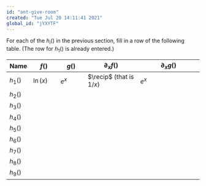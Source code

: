 ```yaml
---
id: "ant-give-room"
created: "Tue Jul 20 14:11:41 2021"
global_id: "jYXYTF"
---
```


For each of the $h_i()$ in the previous section, fill in a row of the following table. (The row for $h_1()$ is already entered.)

Name    | $f()$    | $g()$    | $\partial_x f()$  | $\partial_x g()$ 
--------|----------|----------|-------------------|-----------------------
$h_1()$ | $\ln(x)$ | $e^x$ | $\recip$ (that is $1/x$) | $e^x$           
$h_2()$ |          |          |                   |           
$h_3()$ |          |          |                   |           
$h_4()$ |          |          |                   |           
$h_5()$ |          |          |                   |           
$h_6()$ |          |          |                   |           
$h_7()$ |          |          |                   |           
$h_8()$ |          |          |                   |           
$h_9()$ |          |          |                   |           


